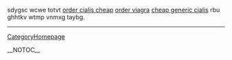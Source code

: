 sdygsc wcwe totvt <a href= http://www.gvispi.org/_ProgramMeetings/000000cf.htm >order cialis cheap</a> <a href= http://www.nedaonline.org/_disc2/000003c9.htm?order >order viagra</a> <a href= http://www.nedaonline.org/_disc2/000003ca.htm?cialis >cheap generic cialis</a>  rbu ghhtkv wtmp vnmxg taybg.
----
[[CategoryHomepage]]

__NOTOC__